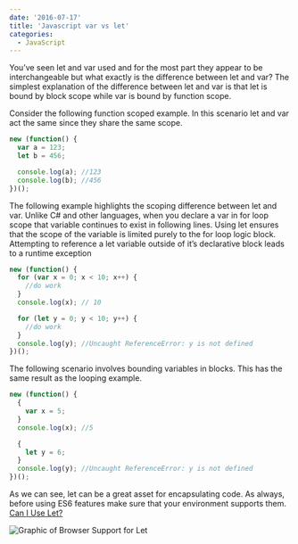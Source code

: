 ```yaml
---
date: '2016-07-17'
title: 'Javascript var vs let'
categories:
  - JavaScript
---
```


You’ve seen let and var used and for the most part they appear to be interchangeable
but what exactly is the difference between let and var? The simplest explanation of the
difference between let and var is that let is bound by block scope while var is bound
by function scope.

Consider the following function scoped example. In this scenario let and var act the
same since they share the same scope.

```javascript
new (function() {
  var a = 123;
  let b = 456;

  console.log(a); //123
  console.log(b); //456
})();
```

The following example highlights the scoping difference between let and var. Unlike C# and
other languages, when you declare a var in for loop scope that variable continues to exist
in following lines. Using let ensures that the scope of the variable is limited purely to
the for loop logic block. Attempting to reference a let variable outside of it’s declarative
block leads to a runtime exception

```javascript
new (function() {
  for (var x = 0; x < 10; x++) {
    //do work
  }
  console.log(x); // 10

  for (let y = 0; y < 10; y++) {
    //do work
  }
  console.log(y); //Uncaught ReferenceError: y is not defined
})();
```

The following scenario involves bounding variables in blocks. This has the same result as the
looping example.

```javascript
new (function() {
  {
    var x = 5;
  }
  console.log(x); //5

  {
    let y = 6;
  }
  console.log(y); //Uncaught ReferenceError: y is not defined
})();
```

As we can see, let can be a great asset for encapsulating code. As always, before using ES6 features
make sure that your environment supports them. [Can I Use Let?](https://caniuse.com/#search=let)

![Graphic of Browser Support for Let](./assets/javascript-let-support.png)
